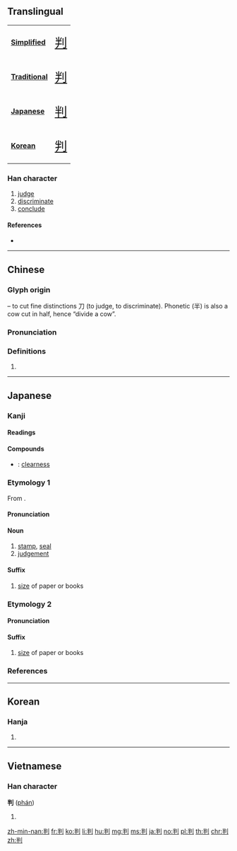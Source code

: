 {{character info/new}}
{{also|刊}}
==Translingual==
{| class="floatright" border=1 cellpadding="5" cellspacing="0"
|- valign="center"
| bgcolor="#dfefff"|
'''[[Simplified Chinese|Simplified]]'''
|<span class="Hans" lang="zh-hans" style="font-size: 175%">[[判]]</span>
|- valign="center"
| bgcolor="#dfefff"|
'''[[Traditional Chinese|Traditional]]'''
|<span class="Hant" lang="zh-hant" style="font-size: 175%">[[判]]</span>
|- valign="center"
| bgcolor="#dfefff"|
'''[[Japanese]]'''
|<span class="Jpan" lang="jp" style="font-size: 175%">[[判]]</span>
|- valign="center"
| bgcolor="#dfefff"|
'''[[Korean]]'''
|<span class="Ko" lang="ko" style="font-size: 175%">[[判]]</span>
|}
===Han character===
{{Han char|rn=18|rad=刀|as=05|sn=7|four=92500|canj=FQLN|ids=⿰半刂}}

# [[judge]]
# [[discriminate]]
# [[conclude]]

====References====
* {{Han ref|kx=0138.110|dkj=01923|dj=0311.120|hdz=10331.050|uh=5224|ud=21028|bh=A750|bd=42832}}

----

==Chinese==
{{zh-forms}}

===Glyph origin===
{{Han etym}}
{{Han compound|半|t1=half (cow)|刀|t2=knife|alt2=刂|ls=psc|c2=s|c1=p}} – to cut fine distinctions 刀 (to judge, to discriminate). Phonetic (半) is also a cow cut in half, hence “divide a cow”.

===Pronunciation===
{{zh-pron
|m=pàn
|c=pun3
|h=pfs=phan
|md=
|mn=qz,xm,zz:phoàn/tw:phàn/phòaⁿ
|mn_note=phoàn/phàn - literary; phòaⁿ - vernacular
|w=
|mc=y
|oc=y
|cat=
}}

===Definitions===
{{zh-hanzi}}

# {{rfdef|lang=zh}}

----

==Japanese==

===Kanji===
{{ja-kanji|grade=5|rs=刀05}}

====Readings====
{{ja-readings
|goon=[[はん]] (han)
|kanon=[[はん]] (han)
|kanyoon=[[ばん]] (ban)
|kun=[[わかる]] (wakaru), [[わかれる]] (wakareru), [[わかつ]] (wakatsu)}}

====Compounds====
{{der-top|Compounds}}
* {{ja-r|判然|はんぜん}}: [[clearness]]
{{der-bottom}}

===Etymology 1===
{{ja-kanjitab|はん|yomi=o}}
From {{etyl|ltc|ja|sort=はん}} {{m|zh|判|tr=phan<sup>H</sup>}}.

====Pronunciation====
{{ja-pron|yomi=o|はん|acc=1|acc_ref=DJR,NHK}}

====Noun====
{{ja-noun|はん}}

# [[stamp]], [[seal]]
# [[judgement]]

====Suffix====
{{ja-pos|suffix|はん}}

# [[size]] of paper or books

===Etymology 2===
{{ja-kanjitab|ばん|yomi=kanyoon}}

====Pronunciation====
{{ja-pron|yomi=kanyoon|ばん|acc=1|acc_ref=NHK}}

====Suffix====
{{ja-pos|suffix|ばん}}

# [[size]] of paper or books

===References===
<references/>

----

==Korean==

===Hanja===
{{ko-hanja|hangeul=판|rv=pan|mr=p'an}}

# {{defn|lang=ko|sort=刀05}}

----

==Vietnamese==

===Han character===
'''判''' ([[phán]])

# {{defn|lang=vi}}

[[zh-min-nan:判]]
[[fr:判]]
[[ko:判]]
[[li:判]]
[[hu:判]]
[[mg:判]]
[[ms:判]]
[[ja:判]]
[[no:判]]
[[pl:判]]
[[th:判]]
[[chr:判]]
[[zh:判]]